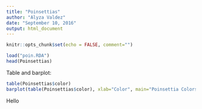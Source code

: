 ```yaml
---
title: "Poinsettias"
author: "Alyza Valdez"
date: "September 10, 2016"
output: html_document
---
```


```r
knitr::opts_chunk$set(echo = FALSE, comment="")
```

```r
load("poin.RDA")
head(Poinsettias)
```

Table and barplot:
```r
table(Poinsettias$color)
barplot(table(Poinsettias$color), xlab="Color", main="Poinsettia Colors")
```
Hello
